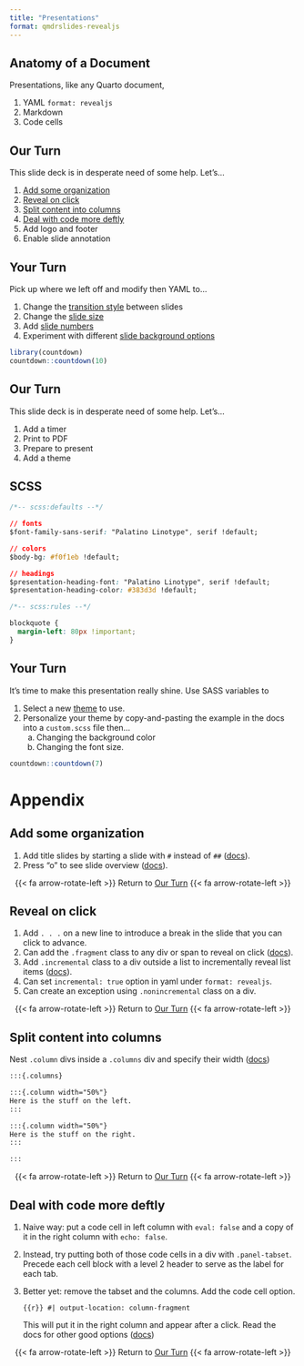 ```yaml
---
title: "Presentations"
format: qmdrslides-revealjs
---
```


## Anatomy of a Document

Presentations, like any Quarto document, 

1. YAML [`format: revealjs`]{.fragment}
2. Markdown
3. Code cells


## Our Turn {#toc .our-turn}

This slide deck is in desperate need of some help. Let's...

1. [Add some organization](#org)
2. [Reveal on click](#click)
3. [Split content into columns](#cols)
4. [Deal with code more deftly](#code)
5. Add logo and footer
6. Enable slide annotation

## Your Turn {.your-turn}

Pick up where we left off and modify then YAML to...

1. Change the [transition style](https://quarto.org/docs/presentations/revealjs/advanced.html#slide-transitions) between slides
2. Change the [slide size](https://quarto.org/docs/presentations/revealjs/advanced.html#presentation-size)
3. Add [slide numbers](https://quarto.org/docs/presentations/revealjs/presenting.html#slide-numbers)
4. Experiment with different [slide background options](https://quarto.org/docs/presentations/revealjs/#slide-backgrounds)

```r
library(countdown)
countdown::countdown(10)
```



## Our Turn {.our-turn}

This slide deck is in desperate need of some help. Let's...

1. Add a timer
2. Print to PDF
3. Prepare to present
4. Add a theme

## SCSS

```css {code-line-numbers="1|3-4|6-7|9-11|13-16"}
/*-- scss:defaults --*/

// fonts
$font-family-sans-serif: "Palatino Linotype", serif !default;

// colors
$body-bg: #f0f1eb !default;

// headings
$presentation-heading-font: "Palatino Linotype", serif !default;
$presentation-heading-color: #383d3d !default;

/*-- scss:rules --*/

blockquote {
  margin-left: 80px !important;
}
```

## Your Turn {.your-turn}

It's time to make this presentation really shine. Use SASS variables to

1. Select a new [theme](https://quarto.org/docs/presentations/revealjs/themes.html#using-themes) to use.
2. Personalize your theme by copy-and-pasting the example in the docs into a `custom.scss` file then...
   a. Changing the background color
   b. Changing the font size.
   
```r
countdown::countdown(7)
```


# Appendix

## Add some organization {#org}

1. Add title slides by starting a slide with `#` instead of `##` ([docs](https://quarto.org/docs/presentations/#creating-slides)).
2. Press "o" to see slide overview ([docs](https://quarto.org/docs/presentations/revealjs/presenting.html#overview-mode)).

:::{style="text-align: center"}
{{< fa arrow-rotate-left >}} Return to [Our Turn](#toc) {{< fa arrow-rotate-left >}}
:::

## Reveal on click {#click}

1. Add `. . .` on a new line to introduce a break in the slide that you can click to advance.
2. Can add the `.fragment` class to any div or span to reveal on click ([docs](https://quarto.org/docs/presentations/revealjs/advanced.html#fragments)).
3. Add `.incremental` class to a div outside a list to incrementally reveal list items ([docs](https://quarto.org/docs/presentations/revealjs/#incremental-lists)).
4. Can set `incremental: true` option in yaml under `format: revealjs`.
5. Can create an exception using `.nonincremental` class on a div.

:::{style="text-align: center"}
{{< fa arrow-rotate-left >}} Return to [Our Turn](#toc) {{< fa arrow-rotate-left >}}
:::

## Split content into columns {#cols}

Nest `.column` divs inside a `.columns` div and specify their width ([docs](https://quarto.org/docs/presentations/revealjs/#multiple-columns))

   ```markdown
   :::{.columns}
   
   :::{.column width="50%"}
   Here is the stuff on the left.
   :::
   
   :::{.column width="50%"}
   Here is the stuff on the right.
   :::
   
   :::
   ```

:::{style="text-align: center"}
{{< fa arrow-rotate-left >}} Return to [Our Turn](#toc) {{< fa arrow-rotate-left >}}
:::

## Deal with code more deftly {#code .smaller}

1. Naive way: put a code cell in left column with `eval: false` and a copy of it in the right column with `echo: false`.
2. Instead, try putting both of those code cells in a div with `.panel-tabset`. Precede each cell block with a level 2 header to serve as the label for each tab.
3. Better yet: remove the tabset and the columns. Add the code cell option.

   ```{{r}}
   #| output-location: column-fragment
   ```

   This will put it in the right column and appear after a click. Read the docs for other good options ([docs](https://quarto.org/docs/presentations/revealjs/index.html#output-location))
   
:::{style="text-align: center"}
{{< fa arrow-rotate-left >}} Return to [Our Turn](#toc) {{< fa arrow-rotate-left >}}
:::

